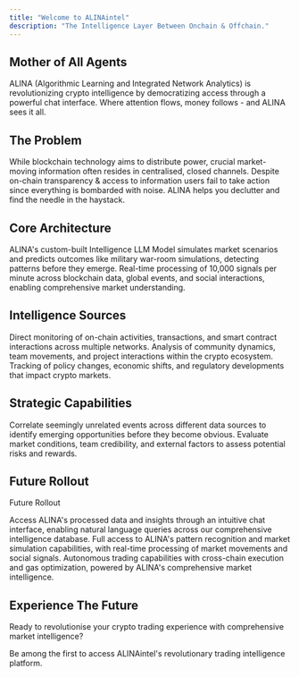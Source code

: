```yaml
---
title: "Welcome to ALINAintel"
description: "The Intelligence Layer Between Onchain & Offchain."
---
```


## Mother of All Agents

ALINA (Algorithmic Learning and Integrated Network Analytics) is revolutionizing crypto intelligence by democratizing access through a powerful chat interface. Where attention flows, money follows - and ALINA sees it all.

## The Problem

<Card title="The Information Paradox" icon="circle-info">
  While blockchain technology aims to distribute power, crucial market-moving information often resides in centralised, closed channels. Despite on-chain transparency & access to information users fail to take action since everything is bombarded with noise. ALINA helps you declutter and find the needle in the haystack.
</Card>

## Core Architecture

<CardGroup cols={2}>
  <Card title="Advanced LLM" icon="robot">
    ALINA's custom-built Intelligence LLM Model simulates market scenarios and predicts outcomes like military war-room simulations, detecting patterns before they emerge.
  </Card>

  <Card title="Data Processing" icon="microchip">
    Real-time processing of 10,000 signals per minute across blockchain data, global events, and social interactions, enabling comprehensive market understanding.
  </Card>
</CardGroup>

## Intelligence Sources

<CardGroup cols={3}>
  <Card title="Blockchain Data" icon="link">
    Direct monitoring of on-chain activities, transactions, and smart contract interactions across multiple networks.
  </Card>

  <Card title="Social Signals" icon="users">
    Analysis of community dynamics, team movements, and project interactions within the crypto ecosystem.
  </Card>

  <Card title="Global Events" icon="earth-americas">
    Tracking of policy changes, economic shifts, and regulatory developments that impact crypto markets.
  </Card>
</CardGroup>

## Strategic Capabilities

<CardGroup cols={2}>
  <Card title="Pattern Recognition" icon="brain">
    Correlate seemingly unrelated events across different data sources to identify emerging opportunities before they become obvious.
  </Card>

  <Card title="Risk Analysis" icon="shield">
    Evaluate market conditions, team credibility, and external factors to assess potential risks and rewards.
  </Card>
</CardGroup>

## Future Rollout

Future Rollout

<CardGroup cols={3}>
  <Card title="Phase 1 - Chat Intelligence" icon="comments">
    Access ALINA's processed data and insights through an intuitive chat interface, enabling natural language queries across our comprehensive intelligence database.
  </Card>

  <Card title="Phase 2 - Intelligence Suite" icon="brain-circuit">
    Full access to ALINA's pattern recognition and market simulation capabilities, with real-time processing of market movements and social signals.
  </Card>

  <Card title="Phase 3 - Trading Operations" icon="rocket">
    Autonomous trading capabilities with cross-chain execution and gas optimization, powered by ALINA's comprehensive market intelligence.
  </Card>
</CardGroup>

## Experience The Future

Ready to revolutionise your crypto trading experience with comprehensive market intelligence?

<Card title="Join Our Waitlist" icon="rocket" href="https://ALINAintel.ai">
  Be among the first to access ALINAintel's revolutionary trading intelligence platform.
</Card>